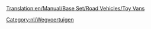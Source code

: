 [[Translation:en/Manual/Base Set/Road Vehicles/Toy Vans]]

{{nl/Wegvoertuig|name     = MightyMover Speelgoedtruck
  |img      = MightyMover Toy.png
  |price    = £4.797 (€ 9.594)
  |speed    = 30 mph (48 km/h)
  |annual   = £421 (€ 842)
  |designed = 1935
  |life     = 15
  |capacity = 17 stukken [[nl/Manual/Base Set/Cargos/Speelgoed|speelgoed]]
}}
{{nl/Wegvoertuig|name     = Powernaught Speelgoedtruck
  |img      = Powernaught Toy.png
  |price    = £6.027 (€ 12.054)
  |speed    = 55 mph (88 km/h)
  |annual   = £787 (€ 1.574)
  |designed = 1978
  |life     = 15
  |capacity = 19 stukken [[nl/Manual/Base Set/Cargos/Speelgoed|speelgoed]]
}}
{{nl/Wegvoertuig|name     = Wizzow Speelgoedtruck
  |img      = Wizzow Toy.png
  |price    = £6.437 (€ 12.874)
  |speed    = 70 mph (112 km/h)
  |annual   = £1.125 (€ 2.250)
  |designed = 2015
  |life     = 15
  |capacity = 22 stukken [[nl/Manual/Base Set/Cargos/Speelgoed|speelgoed]]
}}
[[Category:nl/Wegvoertuigen]]